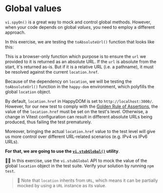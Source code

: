 # Global values

<EpicVideo url="https://www.epicweb.dev/workshops/mocking-techniques-in-vitest/globals/global-values" />

`vi.spyOn()` is a great way to mock and control global methods. However, when your code depends on global _values_, you need to employ a different approach.

In this exercise, we are testing the `toAbsoluteUrl()` function that looks like this:

<CodeFile file="to-absolute-url.ts" />

This is a browser-only function which purpose is to ensure the `url` we provided to it is returned as an absolute URL. If the `url` is absolute from the start, it's returned as-is. But if it is a relative URL (i.e. a pathname), it must be resolved against the current `location.href`.

Because of the dependency on `location`, we will be testing the `toAbsoluteUrl()` function in the `happy-dom` environment, which polyfills the global `location` object.

<CodeFile file="vitest.config.ts" highlight="6" />

By default, `location.href` in HappyDOM is set to `http://localhost:3000/`. However, for our new test to comply with the [Golden Rule of Assertions](https://www.epicweb.dev/the-golden-rule-of-assertions), the value of the `location.href` must be set on the test's level. Otherwise, a change in Vitest configuration can result in different absolute URLs being produced, thus failing the test prematurely.

Moreover, bringing the actual `location.href` value to the test level will give us more control over different URL-related scenarios (e.g. IPv4 vs IPv6 URLs).

**For that, we are going to use the [`vi.stubGlobal()`](https://vitest.dev/api/vi.html#vi-stubglobal) utility**.

👨‍💼 In this exercise, use the `vi.stubGlobal` API to mock the value of the global `location` object in the <InlineFile file="to-absolute-url.test.ts" /> test suite. Verify your solution by running `npm test`.

> 🦉 Note that `location` inherits from `URL`, which means it can be partially mocked by using a `URL` instance as its value.
